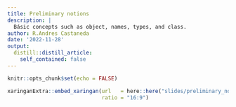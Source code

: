 ```yaml
---
title: Preliminary notions
description: |
  Básic concepts such as object, names, types, and class.
author: R.Andres Castaneda
date: '2022-11-28'
output:
  distill::distill_article:
    self_contained: false
---
```


```r
knitr::opts_chunk$set(echo = FALSE)

```



```r
xaringanExtra::embed_xaringan(url   = here::here("slides/preliminary_notions/"),
                              ratio = "16:9")
```

